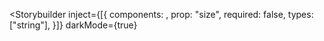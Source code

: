 
<Meta title="Example/ActionButton"/>

<Storybuilder
  inject={[{
      components: <ActionButton></ActionButton>,
      prop: "size",
      required: false,
      types: ["string"],
    }]}
  darkMode={true}
>
<ActionButton size="large" isLink={false} text="this"  >
  </ActionButton >
</Storybuilder>